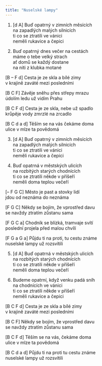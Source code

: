 ```yaml
---
title: "Nuselské lampy"
---
```


1. [d A] Buď opatrný v zimních měsících\
   na zapadlých malých silnicích\
   ti co se ztratili ve vánici\
   neměli rukavice a čepici

2. Buď opatrný dnes večer na cestách\
   máme o tebe velký strach\
   ať domů se každý dostane\
   na niti z klubka motané

[B – F d]
Cesta je ze skla a bílé zimy\
v krajině zaváté mezi posledními

[B C F]
Závěje sněhu přes střepy mrazu\
údolím ledu už vidím Prahu

[B C F d]
Cesta je ze skla, nebe už spadlo\
krůpěje vody zmrzlé na zrcadlo

[B C d a d]
Těším se na vás čekáme doma\
ulice v mlze ta povědomá

3. [d A] Buď opatrný v zimních měsících\
   na zapadlých malých silnicích\
   ti co se ztratili ve vánici\
   neměli rukavice a čepici

4. Buď opatrná v městských ulicích\
   na rozbitých starých chodnících\
   ti co se ztratili někde v příšeří\
   neměli doma teplou večeří

[– F G C]
Město je past a stovky lidí\
jdou od neznáma do neznáma

[F G C]
Někdy se bojím, že vprostřed davu\
se navždy ztratím zůstanu sama

[F G C a]
Chodník se blízká, tramvaje svítí\
poslední projela před malou chvílí

[F G a G a]
Půjdu ti na proti, tu cestu známe\
nuselské lampy už rozsvítili

5. [d A] Buď opatrná v městských ulicích\
   na rozbitých starých chodnících\
   ti co se ztratili někde v příšeří\
   neměli doma teplou večeří

6. Budeme opatrní, když venku padá sníh\
   na chodnících ve vánici\
   ti co se ztratili někde v příšeří\
   neměli rukavice a čepici

[B C F d]
Cesta je ze skla a bílé zimy\
v krajině zaváté mezi posledními

[B C F]
Někdy se bojím, že vprostřed davu\
se navždy ztratím zůstanu sama

[B C F d]
Těším se na vás, čekáme doma\
ulice v mlze ta povědomá

[B C d a d]
Půjdu ti na proti tu cestu známe\
nuselské lampy už rozsvítili
